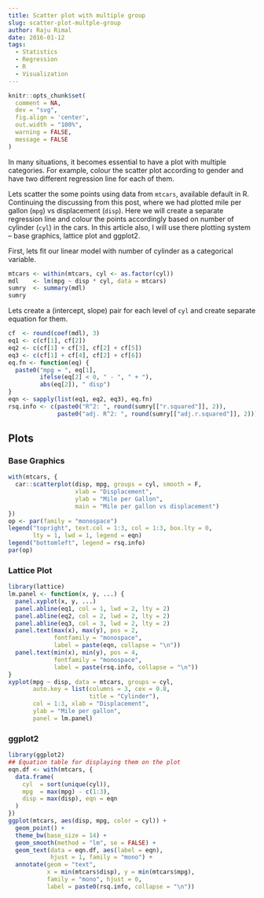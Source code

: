 ```yaml
---
title: Scatter plot with multiple group
slug: scatter-plot-multple-group
author: Raju Rimal
date: 2016-01-12
tags:
  - Statistics
  - Regression
  - R
  - Visualization
---
```


```r
knitr::opts_chunk$set(
  comment = NA, 
  dev = "svg",
  fig.align = 'center', 
  out.width = "100%",
  warning = FALSE, 
  message = FALSE
)
```


In many situations, it becomes essential to have a plot with multiple categories. For example, colour the scatter plot according to gender and have two different regression line for each of them.

Lets scatter the some points using data from `mtcars`, available default in R. Continuing the discussing from this post, where we had plotted mile per gallon (`mpg`) vs displacement (`disp`). Here we will create a separate regression line and colour the points accordingly based on number of cylinder (`cyl`) in the cars. In this article also, I will use there plotting system -- base graphics, lattice plot and ggplot2. 

First, lets fit our linear model with number of cylinder as a categorical variable.

```r
mtcars <- within(mtcars, cyl <- as.factor(cyl))
mdl    <- lm(mpg ~ disp * cyl, data = mtcars)
sumry  <- summary(mdl)
sumry
```

Lets create a (intercept, slope) pair for each level of `cyl` and create separate equation for them.

```r
cf  <- round(coef(mdl), 3)
eq1 <- c(cf[1], cf[2])
eq2 <- c(cf[1] + cf[3], cf[2] + cf[5])
eq3 <- c(cf[1] + cf[4], cf[2] + cf[6])
eq.fn <- function(eq) {
  paste0("mpg = ", eq[1],
         ifelse(eq[2] < 0, " - ", " + "),
         abs(eq[2]), " disp")
}
eqn <- sapply(list(eq1, eq2, eq3), eq.fn)
rsq.info <- c(paste0("R^2: ", round(sumry[["r.squared"]], 2)),
              paste0("adj. R^2: ", round(sumry[["adj.r.squared"]], 2)))
```

## Plots {.tabset}

::: panel-tabset

### Base Graphics {.tab}
```r
with(mtcars, {
  car::scatterplot(disp, mpg, groups = cyl, smooth = F,
                   xlab = "Displacement",
                   ylab = "Mile per Gallon",
                   main = "Mile per gallon vs displacement")
})
op <- par(family = "monospace")
legend("topright", text.col = 1:3, col = 1:3, box.lty = 0,
       lty = 1, lwd = 1, legend = eqn)
legend("bottomleft", legend = rsq.info)
par(op)
```

### Lattice Plot {.tab}
```r
library(lattice)
lm.panel <- function(x, y, ...) {
  panel.xyplot(x, y, ...)
  panel.abline(eq1, col = 1, lwd = 2, lty = 2)
  panel.abline(eq2, col = 2, lwd = 2, lty = 2)
  panel.abline(eq3, col = 3, lwd = 2, lty = 2)
  panel.text(max(x), max(y), pos = 2,
             fontfamily = "monospace",
             label = paste(eqn, collapse = "\n"))
  panel.text(min(x), min(y), pos = 4,
             fontfamily = "monospace",
             label = paste(rsq.info, collapse = "\n"))
}
xyplot(mpg ~ disp, data = mtcars, groups = cyl,
       auto.key = list(columns = 3, cex = 0.8,
                       title = "Cylinder"),
       col = 1:3, xlab = "Displacement",
       ylab = "Mile per gallon",
       panel = lm.panel)
```

### ggplot2 {.tab}
```r
library(ggplot2)
## Equation table for displaying them on the plot
eqn.df <- with(mtcars, {
  data.frame(
    cyl  = sort(unique(cyl)),
    mpg  = max(mpg) - c(1:3),
    disp = max(disp), eqn = eqn
  )
})
ggplot(mtcars, aes(disp, mpg, color = cyl)) +
  geom_point() +
  theme_bw(base_size = 14) +
  geom_smooth(method = "lm", se = FALSE) +
  geom_text(data = eqn.df, aes(label = eqn),
            hjust = 1, family = "mono") +
  annotate(geom = "text",
           x = min(mtcars$disp), y = min(mtcars$mpg),
           family = "mono", hjust = 0,
           label = paste0(rsq.info, collapse = "\n"))
```

:::
